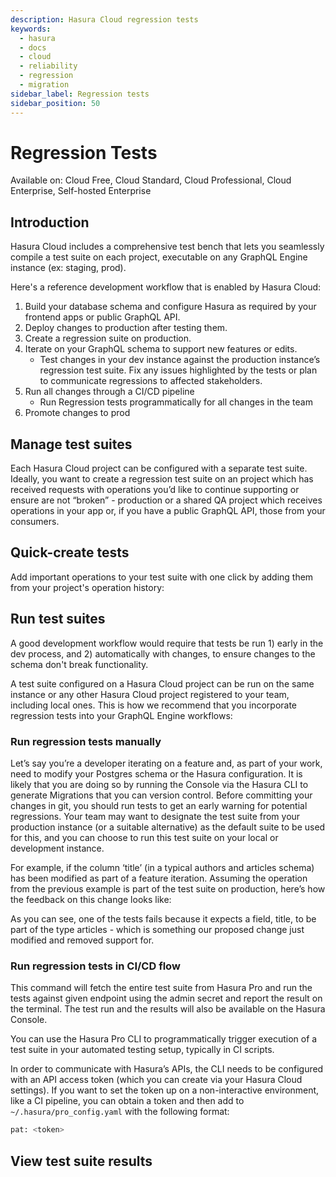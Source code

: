 ```yaml
---
description: Hasura Cloud regression tests
keywords:
  - hasura
  - docs
  - cloud
  - reliability
  - regression
  - migration
sidebar_label: Regression tests
sidebar_position: 50
---
```



# Regression Tests

<div className="badge badge--primary heading-badge">
  Available on: Cloud Free, Cloud Standard, Cloud Professional, Cloud Enterprise, Self-hosted Enterprise
</div>

## Introduction

Hasura Cloud includes a comprehensive test bench that lets you seamlessly compile a test suite on each project,
executable on any GraphQL Engine instance (ex: staging, prod).

Here's a reference development workflow that is enabled by Hasura Cloud:

1.  Build your database schema and configure Hasura as required by your frontend apps or public GraphQL API.
2.  Deploy changes to production after testing them.
3.  Create a regression suite on production.
4.  Iterate on your GraphQL schema to support new features or edits.
    - Test changes in your dev instance against the production instance’s regression test suite. Fix any issues
      highlighted by the tests or plan to communicate regressions to affected stakeholders.
5.  Run all changes through a CI/CD pipeline
    - Run Regression tests programmatically for all changes in the team
6.  Promote changes to prod

<Thumbnail
  src="/img/deployment/regression-tests/regression-testing-diagram.png"
  alt="Regression testing process diagram"
/>

## Manage test suites

Each Hasura Cloud project can be configured with a separate test suite. Ideally, you want to create a regression test
suite on an project which has received requests with operations you’d like to continue supporting or ensure are not
“broken” - production or a shared QA project which receives operations in your app or, if you have a public GraphQL API,
those from your consumers.

<Thumbnail src="/img/deployment/regression-tests/regression-tests-suites.png" alt="Manage regression test suites" />

## Quick-create tests

Add important operations to your test suite with one click by adding them from your project's operation history:

<Thumbnail
  src="/img/deployment/regression-tests/regression-tests-add-operations.png"
  alt="Add tests to regression test suites"
/>

## Run test suites

A good development workflow would require that tests be run 1) early in the dev process, and 2) automatically with
changes, to ensure changes to the schema don't break functionality.

A test suite configured on a Hasura Cloud project can be run on the same instance or any other Hasura Cloud project
registered to your team, including local ones. This is how we recommend that you incorporate regression tests into your
GraphQL Engine workflows:

### Run regression tests manually

Let’s say you’re a developer iterating on a feature and, as part of your work, need to modify your Postgres schema or
the Hasura configuration. It is likely that you are doing so by running the Console via the Hasura CLI to generate
Migrations that you can version control. Before committing your changes in git, you should run tests to get an early
warning for potential regressions. Your team may want to designate the test suite from your production instance (or a
suitable alternative) as the default suite to be used for this, and you can choose to run this test suite on your local
or development instance.

<Thumbnail src="/img/deployment/regression-tests/regressions-run-prod-tests-on-dev.png" alt="Run regression tests" />

For example, if the column ‘title’ (in a typical authors and articles schema) has been modified as part of a feature
iteration. Assuming the operation from the previous example is part of the test suite on production, here’s how the
feedback on this change looks like:

<Thumbnail src="/img/deployment/regression-tests/regression-tests-results.png" alt="Regression test results" />

As you can see, one of the tests fails because it expects a field, title, to be part of the type articles - which is
something our proposed change just modified and removed support for.

### Run regression tests in CI/CD flow

<Thumbnail src="/img/deployment/regression-tests/regression-tests-run-cli.png" alt="Run regression tests via CLI" />

This command will fetch the entire test suite from Hasura Pro and run the tests against given endpoint using the admin
secret and report the result on the terminal. The test run and the results will also be available on the Hasura Console.

You can use the Hasura Pro CLI to programmatically trigger execution of a test suite in your automated testing setup,
typically in CI scripts.

In order to communicate with Hasura’s APIs, the CLI needs to be configured with an API access token (which you can
create via your Hasura Cloud settings). If you want to set the token up on a non-interactive environment, like a CI
pipeline, you can obtain a token and then add to `~/.hasura/pro_config.yaml` with the following format:

```bash
pat: <token>
```

## View test suite results

<Thumbnail src="/img/deployment/regression-tests/regression-tests-past-runs.png" alt="Regression tests past results" />
